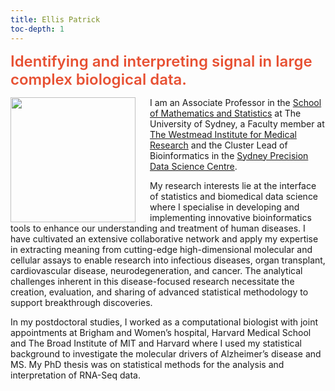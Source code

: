 ```yaml
---
title: Ellis Patrick
toc-depth: 1
---
```



<font size=+2 style="color:rgba(230,71,39,.95); font-weight:600"> Identifying and interpreting signal in large complex biological data.  
</font>


<img src="images/Ellis.png" align="left" style="height: 200px; border: 0px; padding-right: 20px;"/>

<p>
I am an Associate Professor in the <a href="https://www.sydney.edu.au/science/schools/school-of-mathematics-and-statistics.html" target="_blank">School of Mathematics and Statistics</a> at The University of Sydney, a Faculty member at <a href="https://www.westmeadinstitute.org.au/" target="_blank">The Westmead Institute for Medical Research</a> and the Cluster Lead of Bioinformatics in the <a href="https://sydney.edu.au/science/data-science/" target="_blank">Sydney Precision Data Science Centre</a>.  

My research interests lie at the interface of statistics and biomedical data science where I specialise in developing and implementing innovative bioinformatics tools to enhance our understanding and treatment of human diseases. I have cultivated an extensive collaborative network and apply my expertise in extracting meaning from cutting-edge high-dimensional molecular and cellular assays to enable research into infectious diseases, organ transplant, cardiovascular disease, neurodegeneration, and cancer. The analytical challenges inherent in this disease-focused research necessitate the creation, evaluation, and sharing of advanced statistical methodology to support breakthrough discoveries.  

In my postdoctoral studies, I worked as a computational biologist with joint appointments at Brigham and Women's hospital, Harvard Medical School and The Broad Institute of MIT and Harvard where I used my statistical background to investigate the molecular drivers of Alzheimer’s disease and MS. 
My PhD thesis was on statistical methods for the analysis and interpretation of RNA-Seq data.  

